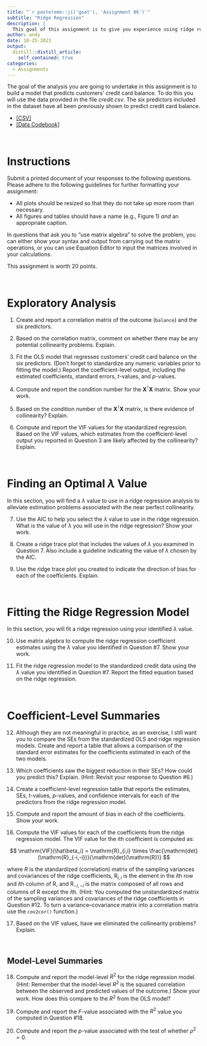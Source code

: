 ```yaml
---
title: "`r paste(emo::ji('goat'), 'Assignment 06')`"
subtitle: "Ridge Regression"
description: |
  This goal of this assignment is to give you experience using ridge regression for alleviating interpretability problems that arise because of collinearity.
author: andy
date: 10-25-2021
output:
  distill::distill_article:
    self_contained: true
categories:
  - Assignments
---
```


The goal of the analysis you are going to undertake in this assignment is to build a model that predicts customers' credit card balance. To do this you will use the data provided in the file *credit.csv*. The six predictors included in the dataset have all been previously shown to predict credit card balance.


- [[CSV]](https://raw.githubusercontent.com/zief0002/epsy-8264/master/data/credit.csv)
- [[Data Codebook]](http://zief0002.github.io/epsy-8264/codebooks/credit.html)

<br />


# Instructions

Submit a printed document of your responses to the following questions. Please adhere to the following guidelines for further formatting your assignment:

- All plots should be resized so that they do not take up more room than necessary. 
- All figures and tables should have a name (e.g., Figure 1) *and* an appropriate caption.

In questions that ask you to "use matrix algebra" to solve the problem, you can either show your syntax and output from carrying out the matrix operations, or you can use Equation Editor to input the matrices involved in your calculations.

This assignment is worth 20 points.

<br />


# Exploratory Analysis

1. Create and report a correlation matrix of the outcome (`balance`) and the six predictors.

2. Based on the correlation matrix, comment on whether there may be any potential collinearity problems. Explain.

3. Fit the OLS model that regresses customers' credit card balance on the six predictors. (Don't forget to standardize any numeric variables prior to fitting the model.) Report the coefficient-level output, including the estimated coefficients, standard errors, *t*-values, and *p*-values.

4. Compute and report the condition number for the $\mathbf{X}^{\intercal}\mathbf{X}$ matrix. Show your work.

5. Based on the condition number of the $\mathbf{X}^{\intercal}\mathbf{X}$ matrix, is there evidence of collinearity? Explain. 

6. Compute and report the VIF values for the standardized regression. Based on the VIF values, which estimates from the coefficient-level output you reported in Question 3 are likely affected by the collinearity? Explain.

<br />


# Finding an Optimal $\lambda$ Value

In this section, you will find a $\lambda$ value to use in a ridge regression analysis to alleviate estimation problems associated with the near perfect collinearity.  

7. Use the AIC to help you select the $\lambda$ value to use in the ridge regression. What is the value of $\lambda$ you will use in the ridge regression? Show your work.

8. Create a ridge trace plot that includes the values of $\lambda$ you examined in Question 7. Also include a guideline indicating the value of $\lambda$ chosen by the AIC.

9. Use the ridge trace plot you created to indicate the direction of bias for each of the coefficients. Explain.

<br />


# Fitting the Ridge Regression Model

In this section, you will fit a ridge regression using your identified $\lambda$ value. 

10. Use matrix algebra to compute the ridge regression coefficient estimates using the $\lambda$ value you identified in Question #7. Show your work.

11. Fit the ridge regression model to the standardized credit data using the $\lambda$ value you identified in Question #7. Report the fitted equation based on the ridge regression.

<br />


# Coefficient-Level Summaries

12. Although they are not meaningful in practice, as an exercise, I still want you to compare the SEs from the standardized OLS and ridge regression models. Create and report a table that allows a comparison of the standard error estimates for the coefficients estimated in each of the two models.

13. Which coefficients saw the biggest reduction in their SEs? How could you predict this? Explain. (Hint: Revisit your response to Question #6.) 

14. Create a coefficient-level regression table that reports the estimates, SEs, *t*-values, *p*-values, and confidence intervals for each of the predictors from the ridge regression model.

15. Compute and report the amount of bias in each of the coefficients. Show your work.

16. Compute the VIF values for each of the coefficients from the ridge regression model. The VIF value for the *i*th coefficient is computed as:

$$
\mathrm{VIF}(\hat\beta_i) = \mathrm{R}_{i,i} \times \frac{\mathrm{det}(\mathrm{R}_{-i,-i})}{\mathrm{det}(\mathrm{R})} 
$$

where *R* is the standardized (correlation) matrix of the sampling variances and covariances of the ridge coefficients, $\mathrm{R}_{i,i}$ is the element in the *i*th row and *i*th column of R, and $\mathrm{R}_{-i,-i}$ is the matrix composed of all rows and columns of R except the *i*th. (Hint: You computed the unstandardized matrix of the sampling variances and covariances of the ridge coefficients in Question #12. To turn a variance--covariance matrix into a correlation matrix use the `cov2cor()` function.)


17. Based on the VIF values, have we eliminated the collinearity problems? Explain.

<br />


## Model-Level Summaries

18. Compute and report the model-level $R^2$ for the ridge regression model. (Hint: Remember that the model-level $R^2$ is the squared correlation between the observed and predicted values of the outcome.) Show your work. How does this compare to the $R^2$ from the OLS model?

19. Compute and report the *F*-value associated with the $R^2$ value you computed in Question #18.

20. Compute and report the *p*-value associated with the test of whether $\rho^2=0$.

<br />


